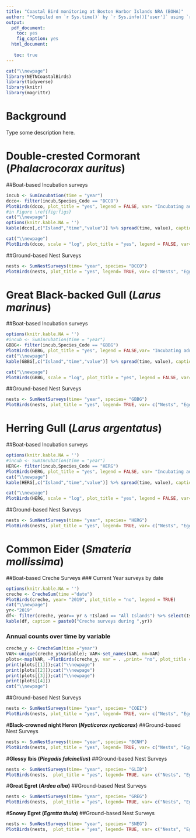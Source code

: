 ```yaml
---
title: "Coastal Bird monitoring at Boston Harbor Islands NRA (BOHA)"
author: "*Compiled on `r Sys.time()` by `r Sys.info()['user']` using `r R.Version()$version.string`*"
output: 
  pdf_document:
    toc: yes
    fig_caption: yes
  html_document:
   
   toc: true
---
```

```r
cat("\\newpage")
library(NETNCoastalBirds)
library(tidyverse)
library(knitr)
library(magrittr)
```
\pagebreak

# Background
 
Type some description here.

\pagebreak

# **Double-crested Cormorant (*Phalacrocorax auritus*)**
##Boat-based Incubation surveys

```r
incub <- SumIncubation(time = "year")
dcco<- filter(incub,Species_Code == "DCCO")
PlotBirds(dcco, plot_title = "yes", legend = FALSE, var= "Incubating adults")
#in Figure \ref{fig:figs}
cat("\\newpage")
options(knitr.kable.NA = '')
kable(dcco[,c("Island","time","value")] %>% spread(time, value), caption= "Annual counts of Double-crested Cormorant Incubating adults",padding =2)
```

```r
cat("\\newpage")
PlotBirds(dcco, scale = "log", plot_title = "yes", legend = FALSE, var= "Incubating adults")
```

##Ground-based Nest Surveys
```r
nests <- SumNestSurveys(time= "year", species= "DCCO")
PlotBirds(nests, plot_title = "yes", legend= TRUE, var= c("Nests", "Eggs", "Chicks"))
```
\pagebreak

# **Great Black-backed Gull (*Larus marinus*)**
##Boat-based Incubation surveys
```r
options(knitr.kable.NA = '')
#incub <- SumIncubation(time = "year")
GBBG<- filter(incub,Species_Code == "GBBG")
PlotBirds(GBBG, plot_title = "yes", legend = FALSE,var= "Incubating adults")
cat("\\newpage")
kable(GBBG[,c("Island","time","value")] %>% spread(time, value), caption= "Annual counts of Great Black-backed Gull Incubating adults",padding =2)
```

```r
cat("\\newpage")
PlotBirds(GBBG, scale = "log", plot_title = "yes", legend = FALSE, var= "Incubating adults")
```

##Ground-based Nest Surveys
```r
nests <- SumNestSurveys(time= "year", species= "GBBG")
PlotBirds(nests, plot_title = "yes", legend= TRUE, var= c("Nests", "Eggs", "Chicks"))
```
\pagebreak 

# **Herring Gull (*Larus argentatus*)**
##Boat-based Incubation surveys
```r
options(knitr.kable.NA = '')
#incub <- SumIncubation(time = "year")
HERG<- filter(incub,Species_Code == "HERG")
PlotBirds(HERG, plot_title = "yes", legend = FALSE, var= "Incubating adults")
cat("\\newpage")
kable(HERG[,c("Island","time","value")] %>% spread(time, value), caption= "Annual counts of Herring Gull Incubating adults.",padding =2)
```

```r
cat("\\newpage")
PlotBirds(HERG, scale = "log", plot_title = "yes", legend = FALSE, var= "Incubating adults")
```

##Ground-based Nest Surveys
```r
nests <- SumNestSurveys(time= "year", species= "HERG")
PlotBirds(nests, plot_title = "yes", legend= TRUE, var= c("Nests", "Eggs", "Chicks"))
```

# Common Eider (*Smateria mollissima*)
##Boat-based Creche Surveys
### Current Year surveys by date
```r
options(knitr.kable.NA = '')
creche <- CrecheSum(time ="date")
PlotBirds(creche, year= "2019", plot_title = "no", legend = TRUE)
cat("\\newpage")
yr<-"2019"
df<- filter(creche, year== yr & !Island == "All Islands") %>% select(Island,time,variable,value) %>% spread(time,value) %>% mutate(variable= abbreviate(variable, minlength = 12, method= "both.sides"))
kable(df, caption = paste0("Creche surveys during ",yr)) 
```

### Annual counts over time by variable
```r
creche_y <- CrecheSum(time ="year")
VAR<-unique(creche_y$variable); VAR<-set_names(VAR, nm=VAR)
plots<-map(VAR, ~PlotBirds(creche_y, var = . ,print= "no", plot_title = "yes"))
print(plots[[1]]);cat("\\newpage")
print(plots[[2]]);cat("\\newpage")
print(plots[[3]]);cat("\\newpage")
print(plots[[4]])
cat("\\newpage")
```

##Ground-based Nest Surveys
```r
nests <- SumNestSurveys(time= "year", species= "COEI")
PlotBirds(nests, plot_title = "yes", legend= TRUE, var= c("Nests", "Eggs", "Chicks"))
```
\pagebreak

#**Black-crowned night Heron (*Nycticorax nycticorax*)**
##Ground-based Nest Surveys
```r
nests <- SumNestSurveys(time= "year", species= "BCNH")
PlotBirds(nests, plot_title = "yes", legend= TRUE, var= c("Nests", "Eggs", "Chicks"))
```
\pagebreak 

#**Glossy Ibis (*Plegadis falcinellus*)**
##Ground-based Nest Surveys
```r
nests <- SumNestSurveys(time= "year", species= "GLIB")
PlotBirds(nests,  plot_title = "yes", legend= TRUE, var= c("Nests", "Eggs", "Chicks"))
```
\pagebreak 

#**Great Egret (*Ardea alba*)**
##Ground-based Nest Surveys
```r
nests <- SumNestSurveys(time= "year", species= "GREG")
PlotBirds(nests,  plot_title = "yes", legend= TRUE, var= c("Nests", "Eggs", "Chicks"))
```
\pagebreak 

#**Snowy Egret (*Egretta thula*)**
##Ground-based Nest Surveys
```r
nests <- SumNestSurveys(time= "year", species= "SNEG")
PlotBirds(nests,  plot_title = "yes", legend= TRUE, var= c("Nests", "Eggs", "Chicks"))
```
